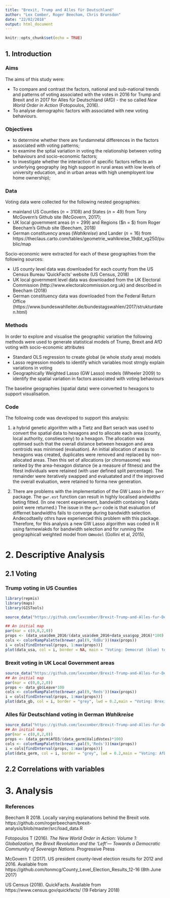 ```yaml
---
title: "Brexit, Trump and Alles für Deutschland"
author: "Lex Comber, Roger Beecham, Chris Brunsdon"
date: "22/02/2018"
output: html_document
---
```


```r
knitr::opts_chunk$set(echo = TRUE)
```
## 1. Introduction

### Aims 
The aims of this study were:

- To compare and contrast the factors, national and sub-national trends and patterns of voting associated with the votes in 2016 for Trump and Brexit and in 2017 for Alles für Deutschland (AfD) - the so called *New World Order in Action* (Fotopoulos, 2016). 
- To analyse demographic factors with associated with new voting behaviours.

### Objectives

- to determine whether there are fundamnetal differences in the factors associated with voting patterns;
- to examine the sptial variation in voting the relationship between voting behaviours and socio-economic factors;
- to investigate whether the interaction of specific factors reflects an underlying geography (eg high support in rural areas with low levels of university education, and in urban areas with high unemployent low home ownership);

### Data
Voting data were collected for the following nested geographies:

- mainland US Counties ($n=3108$) and States ($n=49$) from Tony McGovern’s Github site (McGovern, 2017);
- UK local government areas ($n=299$) and Regions ($n = $) from Roger Beecham's Github site (Beecham, 2018)
- German constituency areas (*Wahlkreise*) and Lander ($n=16$) from https://theclaus.carto.com/tables/geometrie_wahlkreise_19dbt_vg250/public/map

Socio-economic were extracted for each of these geographies from the following sources:

- US county level data was downloaded for each county from the US Census Bureau ‘QuickFacts’ website (US Census, 2018) 
- UK local government level data was downloaded from the UK Electoral Commission (http://www.electoralcommission.org.uk) and described in Beecham (2018)
- German constituency data was downloaded from the Federal Return Office (https://www.bundeswahlleiter.de/bundestagswahlen/2017/strukturdaten.html)


### Methods

In order to explore and visualise the geographic variation the following methods were used to generate statistical models of Trump, Brexit and AfD voting with socio-economic attributes

- Standard OLS regression to create global (ie whole study area) models 
- Lasso regression models to identify which variables most strngly explain variations in voting
- Geographically Weighted Lasso (GW Lasso) models (Wheeler 2009) to identify the spatial variation in factors associated with voting behaviours

The baseline geographies (spatial data) were converted to hexagons to support visualisation.

### Code
The following code was developed to support this analysis:

1. a hybrid genetic algorithm with a Tietz and Bart serach was used to convert the spatial data to hexagons and to allocate each area (county, local authority, constieuceny) to a hexagon. The allocation was optimsed such that the overall distance between hexagon and area centroids was minimsed (evaluation). An initial allocation of areas to hexagons was created, duplicates were removed and replaced by non-allocated areas. Then this set of allocations (or chromasome) was ranked by the area-hexagon distance (ie a measure of fitness) and the fitest individuals were retained (with user defined split percentage). The remainder were iteratively swapped and evaluatated and if the improved the overall evaluation, were retained to forma new generation.

2. There are problems with the implementation of the GW Lasso in the `gwrr` package. The `gwr.est` function can result in highly localised andwidths beting fitted. (In one recent experiement, bandwidth containing 1 data point were returned.) The issue in the `gwrr` code is that evaluation of differnet bandwidths fails to converge during bandwidth selection. Andecodtaelly othrs have experienced this problem with this package. Therefore, for this analysis a new GW Lasso algorithm was coded in R using farmewiakds for bandwidth selection and for running the geographicall weighted model from `GWmodel` (Gollini et al, 2015),

# 2. Descriptive Analysis

## 2.1 Voting

### Trump voting in US Counties

```r
library(repmis)
library(maps)
library(GISTools)

source_data("https://github.com/lexcomber/Brexit-Trump-and-Alles-fur-Deutschland/blob/master/USAData.RData?raw=True")

## An initial map
par(mar = c(0,0,2,0))
props <- (data_usa$dem_2016/(data_usa$dem_2016+data_usa$gop_2016)*100)
cols <- colorRampPalette(brewer.pal(9,'RdBu'))(max(props))
i = cols[findInterval(props, 1:max(props))]
plot(data_usa, col = i, border = NA, main = "Voting: Democrat (blue) to Republican (red)")
```

### Brexit voting in UK Local Government areas
```r
source_data("https://github.com/lexcomber/Brexit-Trump-and-Alles-fur-Deutschland/blob/master/UKData.RData?raw=True")
## An initial map
par(mar = c(0,0,2,0))
props <- data_gb$Leave*100
cols <- colorRampPalette(brewer.pal(9,'Reds'))(max(props))
i = cols[findInterval(props, 1:max(props))]
plot(data_gb, col = i, border = "grey", lwd = 0.2,main = "Voting: Brexit (red)")

```


### Alles für Deutschland voting in German *Wahlkreise*

```r
source_data("https://github.com/lexcomber/Brexit-Trump-and-Alles-fur-Deutschland/blob/master/GermanyData.RData?raw=True")
## An initial map
par(mar = c(0,0,2,0))
props <- (data_germ$AfD3/(data_germ$ValidVotes)*100)
cols <- colorRampPalette(brewer.pal(9,'Reds'))(max(props))
i = cols[findInterval(props, 1:max(props))]
plot(data_germ, col = i, border = "grey", lwd = 0.2,main = "Voting: AfD (red)")
```

## 2.2 Correlations with variables

# 3. Analysis 

### References

Beecham R 2018. Locally varying explanations behind the Brexit vote. https://github.com/rogerbeecham/brexit-analysis/blob/master/src/load_data.R

Fotopoulos T (2016). *The New World Order in Action: Volume 1: Globalization, the Brexit Revolution and the ‘Left’— Towards a Democratic Community of Sovereign Nations*. Progressive Press

McGovern T (2017). US president county-level election results for 2012 and 2016. Available from https://github.com/tonmcg/County_Level_Election_Results_12-16 (8th June 2017)

US Census (2018). QuickFacts. Available from https://www.census.gov/quickfacts/ (19 Febriary 2018)

